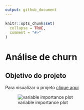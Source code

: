 ```yaml
---
output: github_document
---
```


<!-- README.md is generated from README.Rmd. Please edit that file -->

```r
knitr::opts_chunk$set(
  collapse = TRUE,
  comment = "#>"
)
```

# Análise de churn 
## Objetivo do projeto 


Para visualizar o projeto [clique aqui](https://github.com/RodrigoFP51/Analise_churn/blob/master/Churn.md)  



![variable importance plot](Churn_files/figure-gfm/unnamed-chunk-22-2.png)
